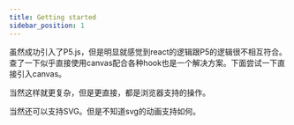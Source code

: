 ```yaml
---
title: Getting started
sidebar_position: 1
---
```


虽然成功引入了P5.js，但是明显就感觉到react的逻辑跟P5的逻辑很不相互符合。查了一下似乎直接使用canvas配合各种hook也是一个解决方案。下面尝试一下直接引入canvas。

<CanvasScene />

当然这样就更复杂，但是更直接，都是浏览器支持的操作。

当然还可以支持SVG。但是不知道svg的动画支持如何。



